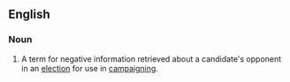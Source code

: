 ==English==

===Noun===
{{en-noun|-}}
# {{label|en|politics}} A term for negative information retrieved about a candidate's opponent in an [[election]] for use in [[campaign]]ing.